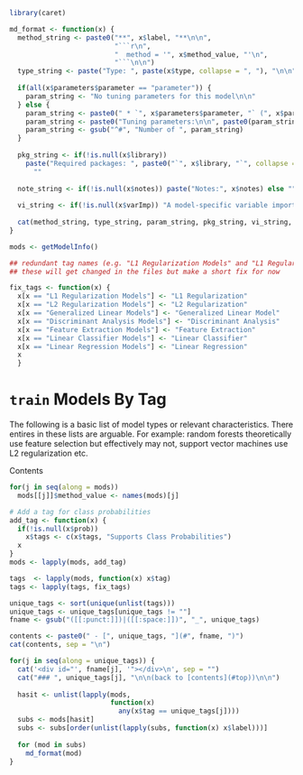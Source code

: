
```r
library(caret)

md_format <- function(x) {
  method_string <- paste0("**", x$label, "**\n\n",
                          "```r\n",
                          "  method = '", x$method_value, "'\n",
                          "```\n\n")
  type_string <- paste("Type: ", paste(x$type, collapse = ", "), "\n\n")
  
  if(all(x$parameters$parameter == "parameter")) {
    param_string <- "No tuning parameters for this model\n\n"
  } else {
    param_string <- paste0(" * `", x$parameters$parameter, "` (", x$parameters$label, ")\n", sep = "")
    param_string <- paste0("Tuning parameters:\n\n", paste0(param_string, collapse = ""), "\n")
    param_string <- gsub("^#", "Number of ", param_string)
  }
  
  pkg_string <- if(!is.null(x$library)) 
    paste("Required packages: ", paste0("`", x$library, "`", collapse = ", "), "\n\n") else 
      ""
  
  note_string <- if(!is.null(x$notes)) paste("Notes:", x$notes) else ""
  
  vi_string <- if(!is.null(x$varImp)) "A model-specific variable importance metric is available. " else ""
  
  cat(method_string, type_string, param_string, pkg_string, vi_string, note_string, "\n\n", sep = "")
}

mods <- getModelInfo()

## redundant tag names (e.g. "L1 Regularization Models" and "L1 Regularization")
## these will get changed in the files but make a short fix for now

fix_tags <- function(x) {
  x[x == "L1 Regularization Models"] <- "L1 Regularization"
  x[x == "L2 Regularization Models"] <- "L2 Regularization"
  x[x == "Generalized Linear Models"] <- "Generalized Linear Model"
  x[x == "Discriminant Analysis Models"] <- "Discriminant Analysis"
  x[x == "Feature Extraction Models"] <- "Feature Extraction"  
  x[x == "Linear Classifier Models"] <- "Linear Classifier"    
  x[x == "Linear Regression Models"] <- "Linear Regression"     
  x
  }
```

# `train` Models By Tag

The following is a basic list of model types or relevant characteristics. There entires in these lists are arguable. For example: random forests theoretically use feature selection but effectively may not, support vector machines use L2 regularization etc. 

<div id="top"></div>
Contents

```r
for(j in seq(along = mods)) 
  mods[[j]]$method_value <- names(mods)[j]

# Add a tag for class probabilities
add_tag <- function(x) {
  if(!is.null(x$prob))
    x$tags <- c(x$tags, "Supports Class Probabilities")
  x
}
mods <- lapply(mods, add_tag)

tags  <- lapply(mods, function(x) x$tag)
tags <- lapply(tags, fix_tags)

unique_tags <- sort(unique(unlist(tags)))
unique_tags <- unique_tags[unique_tags != ""]
fname <- gsub("([[:punct:]])|([[:space:]])", "_", unique_tags)

contents <- paste0(" - [", unique_tags, "](#", fname, ")")
cat(contents, sep = "\n")
```


```r
for(j in seq(along = unique_tags)) {
  cat('<div id="', fname[j], '"></div>\n', sep = "")
  cat("### ", unique_tags[j], "\n\n(back to [contents](#top))\n\n")
  
  hasit <- unlist(lapply(mods, 
                         function(x)
                           any(x$tag == unique_tags[j])))
  subs <- mods[hasit]
  subs <- subs[order(unlist(lapply(subs, function(x) x$label)))]
  
  for (mod in subs)
    md_format(mod)
}
```
